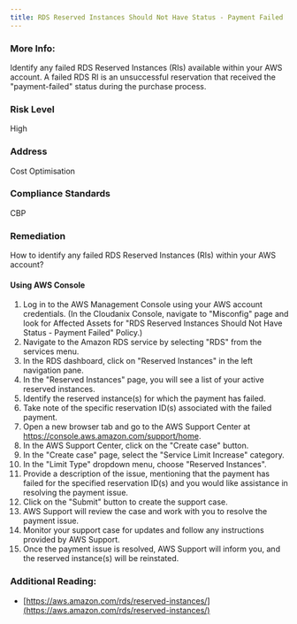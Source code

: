 ```yaml
---
title: RDS Reserved Instances Should Not Have Status - Payment Failed
---
```


### More Info:

Identify any failed RDS Reserved Instances (RIs) available within your AWS account. A failed RDS RI is an unsuccessful reservation that received the "payment-failed" status during the purchase process.

### Risk Level

High

### Address

Cost Optimisation

### Compliance Standards

CBP

### Remediation

How to identify any failed RDS Reserved Instances (RIs) within your AWS account?

#### Using AWS Console

1. Log in to the AWS Management Console using your AWS account credentials.
    (In the Cloudanix Console, navigate to "Misconfig" page and look for Affected Assets for "RDS Reserved Instances Should Not Have Status - Payment Failed" Policy.)
2. Navigate to the Amazon RDS service by selecting "RDS" from the services menu.
3. In the RDS dashboard, click on "Reserved Instances" in the left navigation pane.
4. In the "Reserved Instances" page, you will see a list of your active reserved instances.
5. Identify the reserved instance(s) for which the payment has failed.
6. Take note of the specific reservation ID(s) associated with the failed payment.
7. Open a new browser tab and go to the AWS Support Center at https://console.aws.amazon.com/support/home.
8. In the AWS Support Center, click on the "Create case" button.
9. In the "Create case" page, select the "Service Limit Increase" category.
10. In the "Limit Type" dropdown menu, choose "Reserved Instances".
11. Provide a description of the issue, mentioning that the payment has failed for the specified reservation ID(s) and you would like assistance in resolving the payment issue.
12. Click on the "Submit" button to create the support case.
13. AWS Support will review the case and work with you to resolve the payment issue.
14. Monitor your support case for updates and follow any instructions provided by AWS Support.
15. Once the payment issue is resolved, AWS Support will inform you, and the reserved instance(s) will be reinstated.

### Additional Reading:

- [https://aws.amazon.com/rds/reserved-instances/](https://aws.amazon.com/rds/reserved-instances/)
